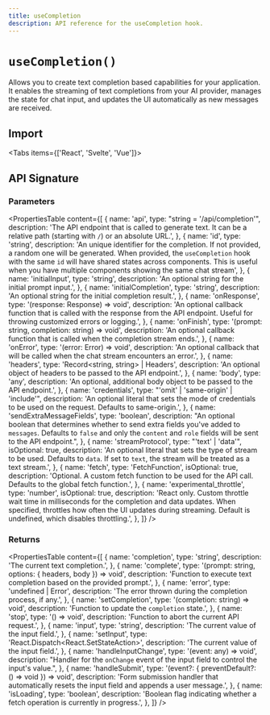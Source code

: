 ```yaml
---
title: useCompletion
description: API reference for the useCompletion hook.
---
```


# `useCompletion()`

Allows you to create text completion based capabilities for your application. It enables the streaming of text completions from your AI provider, manages the state for chat input, and updates the UI automatically as new messages are received.

## Import

<Tabs items={['React', 'Svelte', 'Vue']}>
  <Tab>
    <Snippet
      text="import { useCompletion } from '@ai-sdk/react'"
      dark
      prompt={false}
    />
  </Tab>
  <Tab>
    <Snippet
      text="import { Completion } from '@ai-sdk/svelte'"
      dark
      prompt={false}
    />
  </Tab>
  <Tab>
    <Snippet
      text="import { useCompletion } from '@ai-sdk/vue'"
      dark
      prompt={false}
    />
  </Tab>

</Tabs>

## API Signature

### Parameters

<PropertiesTable
  content={[
    {
      name: 'api',
      type: "string = '/api/completion'",
      description:
        'The API endpoint that is called to generate text. It can be a relative path (starting with `/`) or an absolute URL.',
    },
    {
      name: 'id',
      type: 'string',
      description:
        'An unique identifier for the completion. If not provided, a random one will be generated. When provided, the `useCompletion` hook with the same `id` will have shared states across components. This is useful when you have multiple components showing the same chat stream',
    },
    {
      name: 'initialInput',
      type: 'string',
      description: 'An optional string for the initial prompt input.',
    },
    {
      name: 'initialCompletion',
      type: 'string',
      description: 'An optional string for the initial completion result.',
    },
    {
      name: 'onResponse',
      type: '(response: Response) => void',
      description:
        'An optional callback function that is called with the response from the API endpoint. Useful for throwing customized errors or logging.',
    },
    {
      name: 'onFinish',
      type: '(prompt: string, completion: string) => void',
      description:
        'An optional callback function that is called when the completion stream ends.',
    },
    {
      name: 'onError',
      type: '(error: Error) => void',
      description:
        'An optional callback that will be called when the chat stream encounters an error.',
    },
    {
      name: 'headers',
      type: 'Record<string, string> | Headers',
      description:
        'An optional object of headers to be passed to the API endpoint.',
    },
    {
      name: 'body',
      type: 'any',
      description:
        'An optional, additional body object to be passed to the API endpoint.',
    },
    {
      name: 'credentials',
      type: "'omit' | 'same-origin' | 'include'",
      description:
        'An optional literal that sets the mode of credentials to be used on the request. Defaults to same-origin.',
    },
    {
      name: 'sendExtraMessageFields',
      type: 'boolean',
      description:
        "An optional boolean that determines whether to send extra fields you've added to `messages`. Defaults to `false` and only the `content` and `role` fields will be sent to the API endpoint.",
    },
    {
      name: 'streamProtocol',
      type: "'text' | 'data'",
      isOptional: true,
      description:
        'An optional literal that sets the type of stream to be used. Defaults to `data`. If set to `text`, the stream will be treated as a text stream.',
    },
    {
      name: 'fetch',
      type: 'FetchFunction',
      isOptional: true,
      description:
        'Optional. A custom fetch function to be used for the API call. Defaults to the global fetch function.',
    },
    {
      name: 'experimental_throttle',
      type: 'number',
      isOptional: true,
      description:
        'React only. Custom throttle wait time in milliseconds for the completion and data updates. When specified, throttles how often the UI updates during streaming. Default is undefined, which disables throttling.',
    },
  ]}
/>

### Returns

<PropertiesTable
  content={[
    {
      name: 'completion',
      type: 'string',
      description: 'The current text completion.',
    },
    {
      name: 'complete',
      type: '(prompt: string, options: { headers, body }) => void',
      description:
        'Function to execute text completion based on the provided prompt.',
    },
    {
      name: 'error',
      type: 'undefined | Error',
      description: 'The error thrown during the completion process, if any.',
    },
    {
      name: 'setCompletion',
      type: '(completion: string) => void',
      description: 'Function to update the `completion` state.',
    },
    {
      name: 'stop',
      type: '() => void',
      description: 'Function to abort the current API request.',
    },
    {
      name: 'input',
      type: 'string',
      description: 'The current value of the input field.',
    },
    {
      name: 'setInput',
      type: 'React.Dispatch<React.SetStateAction<string>>',
      description: 'The current value of the input field.',
    },
    {
      name: 'handleInputChange',
      type: '(event: any) => void',
      description:
        "Handler for the `onChange` event of the input field to control the input's value.",
    },
    {
      name: 'handleSubmit',
      type: '(event?: { preventDefault?: () => void }) => void',
      description:
        'Form submission handler that automatically resets the input field and appends a user message.',
    },
    {
      name: 'isLoading',
      type: 'boolean',
      description:
        'Boolean flag indicating whether a fetch operation is currently in progress.',
    },
  ]}
/>
